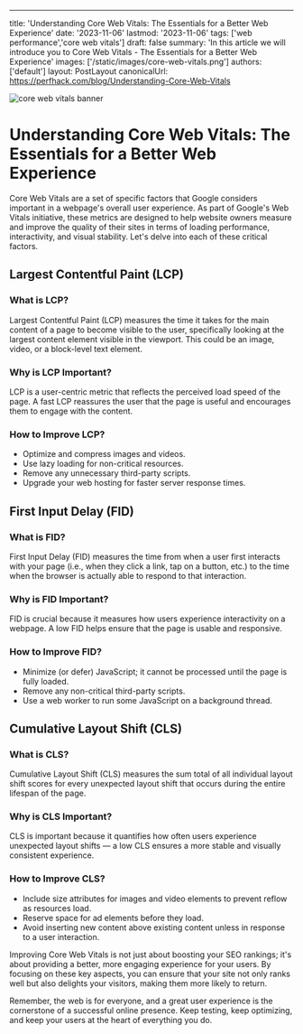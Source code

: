 ---
title: 'Understanding Core Web Vitals: The Essentials for a Better Web Experience'
date: '2023-11-06'
lastmod: '2023-11-06'
tags: ['web performance','core web vitals']
draft: false
summary: 'In this article we will introduce you to Core Web Vitals - The Essentials for a Better Web Experience'
images: ['/static/images/core-web-vitals.png']
authors: ['default']
layout: PostLayout
canonicalUrl: https://perfhack.com/blog/Understanding-Core-Web-Vitals

![core web vitals banner](/static/images/core-web-vitals.png)

# Understanding Core Web Vitals: The Essentials for a Better Web Experience

Core Web Vitals are a set of specific factors that Google considers important in a webpage's overall user experience. As part of Google's Web Vitals initiative, these metrics are designed to help website owners measure and improve the quality of their sites in terms of loading performance, interactivity, and visual stability. Let's delve into each of these critical factors.

## Largest Contentful Paint (LCP)

### What is LCP?

Largest Contentful Paint (LCP) measures the time it takes for the main content of a page to become visible to the user, specifically looking at the largest content element visible in the viewport. This could be an image, video, or a block-level text element.

### Why is LCP Important?

LCP is a user-centric metric that reflects the perceived load speed of the page. A fast LCP reassures the user that the page is useful and encourages them to engage with the content.

### How to Improve LCP?

- Optimize and compress images and videos.
- Use lazy loading for non-critical resources.
- Remove any unnecessary third-party scripts.
- Upgrade your web hosting for faster server response times.

## First Input Delay (FID)

### What is FID?

First Input Delay (FID) measures the time from when a user first interacts with your page (i.e., when they click a link, tap on a button, etc.) to the time when the browser is actually able to respond to that interaction.

### Why is FID Important?

FID is crucial because it measures how users experience interactivity on a webpage. A low FID helps ensure that the page is usable and responsive.

### How to Improve FID?

- Minimize (or defer) JavaScript; it cannot be processed until the page is fully loaded.
- Remove any non-critical third-party scripts.
- Use a web worker to run some JavaScript on a background thread.

## Cumulative Layout Shift (CLS)

### What is CLS?

Cumulative Layout Shift (CLS) measures the sum total of all individual layout shift scores for every unexpected layout shift that occurs during the entire lifespan of the page.

### Why is CLS Important?

CLS is important because it quantifies how often users experience unexpected layout shifts — a low CLS ensures a more stable and visually consistent experience.

### How to Improve CLS?

- Include size attributes for images and video elements to prevent reflow as resources load.
- Reserve space for ad elements before they load.
- Avoid inserting new content above existing content unless in response to a user interaction.



Improving Core Web Vitals is not just about boosting your SEO rankings; it's about providing a better, more engaging experience for your users. By focusing on these key aspects, you can ensure that your site not only ranks well but also delights your visitors, making them more likely to return.

Remember, the web is for everyone, and a great user experience is the cornerstone of a successful online presence. Keep testing, keep optimizing, and keep your users at the heart of everything you do.
